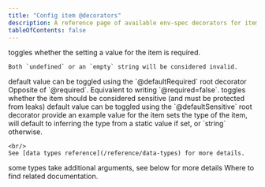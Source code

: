 ```yaml
---
title: "Config item @decorators"
description: A reference page of available env-spec decorators for items
tableOfContents: false
---
```


<Decorator name="@required" args="boolean">
  <Fragment slot="description">
    toggles whether the setting a value for the item is required.
    
    Both `undefined` or an `empty` string will be considered invalid.
  </Fragment>
  <Fragment slot="notes">
    default value can be toggled using the `@defaultRequired` root decorator
  </Fragment>
</Decorator>
<Decorator name="@optional" args="boolean">
  <Fragment slot="description">
    Opposite of `@required`. Equivalent to writing `@required=false`.
  </Fragment>
</Decorator>

<Decorator name="@sensitive" args="boolean">
  <Fragment slot="description">
    toggles whether the item should be considered sensitive (and must be protected from leaks)
  </Fragment>
  <Fragment slot="notes">
    default value can be toggled using the `@defaultSensitive` root decorator
  </Fragment>
</Decorator>

<Decorator name="@example" args="any">
  <Fragment slot="description">
    provide an example value for the item
  </Fragment>
</Decorator>

<Decorator name="@type" args="enum">
  <Fragment slot="description">
    sets the type of the item, will default to inferring the type from a static value if set, or `string` otherwise.

    <br/>
    See [data types reference](/reference/data-types) for more details.
  </Fragment>
  <Fragment slot="notes">
    some types take additional arguments, see below for more details
  </Fragment>
</Decorator>

<Decorator name="@docsUrl" args="string (url)">
  <Fragment slot="description">
    Where to find related documentation.
  </Fragment>
</Decorator>

